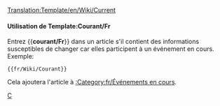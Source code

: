 <noinclude>[[Translation:Template/en/Wiki/Current]]</noinclude><noinclude></noinclude>{{fr/Fenêtre de message| type  = annonce
| image = en/Manual/Current event.png | alt = Current event
| texte = Cet article concerne un événement en cours. Une partie de son contenu pourrait donc être périmée. L'article devrait faire l'objet d'une attention plus soutenue tant que l'événement reste en cours.
}}<includeonly>{{{1|[[Category:fr/Événements en cours]]}}}</includeonly><noinclude>

====Utilisation de Template:Courant/Fr====
Entrez <nowiki>{{</nowiki>'''courant/Fr'''<nowiki>}}</nowiki> dans un article s'il contient des informations susceptibles de changer car elles participent à un événement en cours. Exemple:
<pre>{{fr/Wiki/Courant}}</pre>
Cela ajoutera l'article à [[:Category:fr/Événements en cours]].

[[Category:fr/Fenêtres de message|C]]
</noinclude>